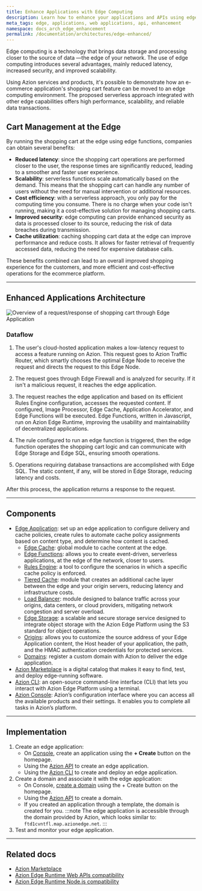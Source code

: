 ```yaml
---
title: Enhance Applications with Edge Computing
description: Learn how to enhance your applications and APIs using edge computing.
meta_tags: edge, applications, web applications, api, enhancement
namespace: docs_arch_edge_enhancement
permalink: /documentation/architectures/edge-enhanced/
---
```


Edge computing is a technology that brings data storage and processing closer to the source of data —the edge of your network. The use of edge computing introduces several advantages, mainly reduced latency, increased security, and improved scalability. 

Using Azion services and products, it's possible to demonstrate how an e-commerce application's shopping cart feature can be moved to an edge computing environment. The proposed serverless approach integrated with other edge capabilities offers high performance, scalability, and reliable data transactions.

## Cart Management at the Edge

By running the shopping cart at the edge using edge functions, companies can obtain several benefits:

- **Reduced latency**: since the shopping cart operations are performed closer to the user, the response times are significantly reduced, leading to a smoother and faster user experience.
- **Scalability**: serverless functions scale automatically based on the demand. This means that the shopping cart can handle any number of users without the need for manual intervention or additional resources.
- **Cost efficiency**: with a serverless approach, you only pay for the computing time you consume. There is no charge when your code isn't running, making it a cost-effective solution for managing shopping carts.
- **Improved security**: edge computing can provide enhanced security as data is processed closer to its source, reducing the risk of data breaches during transmission.
- **Cache utilization**: caching shopping cart data at the edge can improve performance and reduce costs. It allows for faster retrieval of frequently accessed data, reducing the need for expensive database calls.

These benefits combined can lead to an overall improved shopping experience for the customers, and more efficient and cost-effective operations for the ecommerce platform.

---

## Enhanced Applications Architecture

![Overview of a request/response of shopping cart through Edge Application](/assets/docs/images/uploads/edge-enhanced.png)

### Dataflow

1. The user's cloud-hosted application makes a low-latency request to access a feature running on Azion. This request goes to Azion Traffic Router, which smartly chooses the optimal Edge Node to receive the request and directs the request to this Edge Node.

2. The request goes through Edge Firewall and is analyzed for security. If it isn't a malicious request, it reaches the edge application.

3. The request reaches the edge application and based on its efficient Rules Engine configuration, accesses the requested content. If configured, Image Processor, Edge Cache, Application Accelerator, and Edge Functions will be executed. Edge Functions, written in Javascript, run on Azion Edge Runtime, improving the usability and maintainability of decentralized applications.

4. The rule configured to run an edge function is triggered, then the edge function operates the shopping cart logic and can communicate with Edge Storage and Edge SQL, ensuring smooth operations.

5. Operations requiring database transactions are accomplished with Edge SQL. The static content, if any, will be stored in Edge Storage, reducing latency and costs.

After this process, the application returns a response to the request.

---

## Components

- [Edge Application](/en/documentation/products/build/edge-application/): set up an edge application to configure delivery and cache policies, create rules to automate cache policy assignments based on content type, and determine how content is cached.
    - [Edge Cache](/en/documentation/products/build/edge-application/edge-cache/): global module to cache content at the edge.
    - [Edge Functions](/en/documentation/products/build/edge-application/edge-functions/): allows you to create event-driven, serverless applications, at the edge of the network, closer to users.
    - [Rules Engine](/en/documentation/products/build/edge-application/rules-engine/): a tool to configure the scenarios in which a specific cache policy is enforced.
    - [Tiered Cache](/en/documentation/products/build/edge-application/tiered-cache/): module that creates an additional cache layer between the edge and your origin servers, reducing latency and infrastructure costs. 
    - [Load Balancer](/en/documentation/products/build/edge-application/load-balancer/): module designed to balance traffic across your origins, data centers, or cloud providers, mitigating network congestion and server overload.
    - [Edge Storage](/en/documentation/products/store/edge-storage/): a scalable and secure storage service designed to integrate object storage with the Azion Edge Platform using the S3 standard for object operations.
    - [Origins](/en/documentation/products/build/edge-application/origins/): allows you to customize the source address of your Edge Application content, the Host header of your application, the path, and the HMAC authentication credentials for protected services.
    - [Domains](/en/documentation/products/build/edge-application/domains/): register a custom domain with Azion to deliver the edge application.
- [Azion Marketplace](/en/documentation/products/marketplace/) is a digital catalog that makes it easy to find, test, and deploy edge-running software.
- [Azion CLI](/en/documentation/products/azion-cli/overview/): an open-source command-line interface (CLI) that lets you interact with Azion Edge Platform using a terminal. 
- [Azion Console](/en/documentation/products/guides/getting-to-know-azion-console/): Azion’s configuration interface where you can access all the available products and their settings. It enables you to complete all tasks in Azion’s platform.

---

## Implementation

1. Create an edge application:
    - On [Console](https://console.azion.com), create an application using the **+ Create** button on the homepage.
    - Using the [Azion API](https://api.azion.com/#d43c5509-fb99-4b20-a7bd-64f0924af352) to create an edge application.
    - Using the [Azion CLI](/en/documentation/devtools/cli/create/#edge-applications) to create and deploy an edge application.
2. Create a domain and associate it with the edge application: 
    - On Console, [create a domain](/en/documentation/products/guides/configure-a-domain/) using the + Create button on the homepage.
    - Using the [Azion API](https://api.azion.com/#d43c5509-fb99-4b20-a7bd-64f0924af352) to create a domain.
    - If you created an application through a template, the domain is created for you.
:::note 
The edge application is accessible through the domain provided by Azion, which looks similar to: `ftd1cvntfl.map.azionedge.net`. 
:::
3. Test and monitor your edge application.

---

## Related docs

- [Azion Marketplace](/en/documentation/products/marketplace/)
- [Azion Edge Runtime Web APIs compatibility](/en/documentation/products/devtools/azion-edge-runtime/frameworks-compatibility/)
- [Azion Edge Runtime Node.js compatibility](/en/documentation/products/azion-edge-runtime/compatibility/node/)
